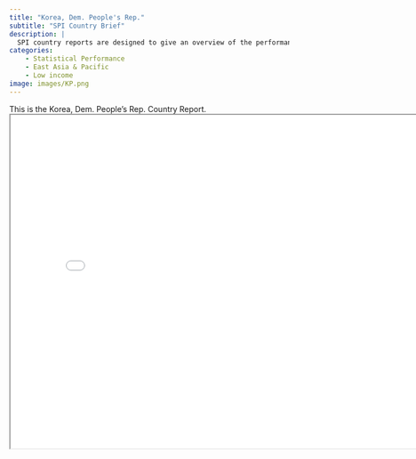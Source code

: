```yaml
---
title: "Korea, Dem. People's Rep."
subtitle: "SPI Country Brief"
description: |
  SPI country reports are designed to give an overview of the performance of Korea, Dem. People's Rep..
categories:
    - Statistical Performance
    - East Asia & Pacific
    - Low income
image: images/KP.png
---
```


This is the Korea, Dem. People's Rep. Country Report.
<iframe src="charts/Korea, Dem. People's Rep._chart.html" width="800" height="600"></iframe>

